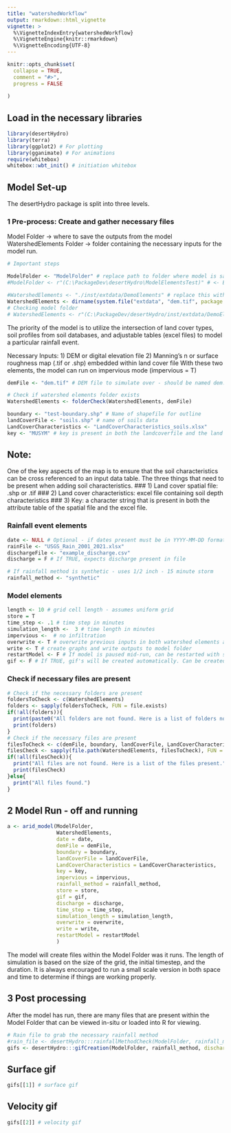 ```yaml
---
title: "watershedWorkflow"
output: rmarkdown::html_vignette
vignette: >
  %\VignetteIndexEntry{watershedWorkflow}
  %\VignetteEngine{knitr::rmarkdown}
  %\VignetteEncoding{UTF-8}
---
```


```r

knitr::opts_chunk$set(
  collapse = TRUE,
  comment = "#>",
  progress = FALSE
  
)
```

<!-- $$(K_{macro} -  K_{FieldCond}) {\frac{W_{surf}-Field_{cap}}{d_{soil}}} ({\frac{Sat_{mc} - Field_{cap}}{d_{soil} + K_{FieldCond}}})^{-1}$$ -->
<!-- $${\frac{W_{surf}-Field_{cap}}{d_{soil}}}$$ -->
<!-- $$ {\frac{Sat_{mc} - Field_{cap}}{d_{soil} + K_{FieldCond}}$$ -->
## Load in the necessary libraries
```r
library(desertHydro)
library(terra)
library(ggplot2) # For plotting
library(gganimate) # For animations
require(whitebox)
whitebox::wbt_init() # initiation whitebox

```

## Model Set-up
The desertHydro package is split into three levels.

### 1 Pre-process: Create and gather necessary files
Model Folder -> where to save the outputs from the model
WatershedElements Folder -> folder containing the necessary inputs for the model run.


```r
# Important steps

ModelFolder <- "ModelFolder" # replace path to folder where model is saved
#ModelFolder <- r"(C:\PackageDev\desertHydro\ModelElementsTest)" # <- Example

#WatershedElements <- "./inst/extdata/DemoElements" # replace this with your watershed
WatershedElements <- dirname(system.file("extdata", "dem.tif", package = "desertHydro")) # replace this with your watershedelements folder
# Checking model folder
# WatershedElements <- r"(C:\PackageDev/desertHydro/inst/extdata/DemoElements/)" # replace this with your watershed elements folder

```

The priority of the model is to utilize the intersection of land cover types, 
soil profiles from soil databases, and adjustable tables (excel files) to model
a particular rainfall event. 

Necessary Inputs:
1) DEM or digital elevation file
2) Manning's n or surface roughness map (.tif or .shp) embedded within land cover file
With these two elements, the model can run on impervious mode (impervious = T)

```r

demFile <- "dem.tif" # DEM file to simulate over - should be named dem.tif

# Check if watershed elements folder exists
WatershedElements <- folderCheck(WatershedElements, demFile)

boundary <- "test-boundary.shp" # Name of shapefile for outline
landCoverFile <- "soils.shp" # name of soils data
LandCoverCharacteristics <- "LandCoverCharacteristics_soils.xlsx"
key <- "MUSYM" # key is present in both the landcoverfile and the land cover characteristics
```

## Note: 
One of the key aspects of the map is to ensure that the soil characteristics
can be cross referenced to an input data table.
The three things that need to be present when adding soil characteristics.
### 1) Land cover spatial file: .shp or .tif
### 2) Land cover characteristics: excel file containing soil depth characteristics
### 3) Key: a character string that is present in both the attribute table of the spatial file
and the excel file.

### Rainfall event elements
```r
date <- NULL # Optional - if dates present must be in YYYY-MM-DD format
rainFile <- "USGS_Rain_2001_2021.xlsx"
dischargeFile <- "example_discharge.csv"
discharge = F # If TRUE, expects discharge present in file

# If rainfall method is synthetic - uses 1/2 inch - 15 minute storm
rainfall_method <- "synthetic" 
```

### Model elements
```r

length <- 10 # grid cell length - assumes uniform grid
store = T
time_step <- .1 # time step in minutes
simulation_length <-  3 # time length in minutes
impervious <-  # no infiltration
overwrite <- T # overwrite previous inputs in both watershed elements and model folder
write <- T # create graphs and write outputs to model folder
restartModel <- F # If model is paused mid-run, can be restarted with same inputs
gif <- F # If TRUE, gif's will be created automatically. Can be created at the end
```

### Check if necessary files are present
```r
# Check if the necessary folders are present
foldersToCheck <- c(WatershedElements)
folders <- sapply(foldersToCheck, FUN = file.exists)
if(!all(folders)){
  print(paste0("All folders are not found. Here is a list of folders not found."))
  print(folders)
}
# Check if the necessary files are present
filesToCheck <- c(demFile, boundary, landCoverFile, LandCoverCharacteristics, rainFile, dischargeFile)
filesCheck <- sapply(file.path(WatershedElements, filesToCheck), FUN = file.exists)
if(!all(filesCheck)){
  print("All files are not found. Here is a list of the files present.")
  print(filesCheck)
}else{
  print("All files found.")
}
```

## 2 Model Run - off and running
```r

a <- arid_model(ModelFolder,
                WatershedElements,
                date = date,
                demFile = demFile,
                boundary = boundary,
                landCoverFile = landCoverFile,
                LandCoverCharacteristics = LandCoverCharacteristics,
                key = key,
                impervious = impervious,
                rainfall_method = rainfall_method,
                store = store,
                gif = gif,
                discharge = discharge,
                time_step = time_step,
                simulation_length = simulation_length,
                overwrite = overwrite,
                write = write,
                restartModel = restartModel
                )

```
The model will create files within the Model Folder was it runs. The length of simulation
is based on the size of the grid, the initial timestep, and the duration. It is always encouraged
to run a small scale version in both space and time to determine if things are working properly.

## 3 Post processing

After the model has run, there are many files that are present within the Model Folder that
can be viewed in-situ or loaded into R for viewing.

```r
# Rain file to grab the necessary rainfall method
#rain_file <- desertHydro:::rainfallMethodCheck(ModelFolder, rainfall_method)
gifs <- desertHydro:::gifCreation(ModelFolder, rainfall_method, discharge = F, saveGraph = T)
```

## Surface gif
```r
gifs[[1]] # surface gif

```

## Velocity gif
```r
gifs[[2]] # velocity gif
```




